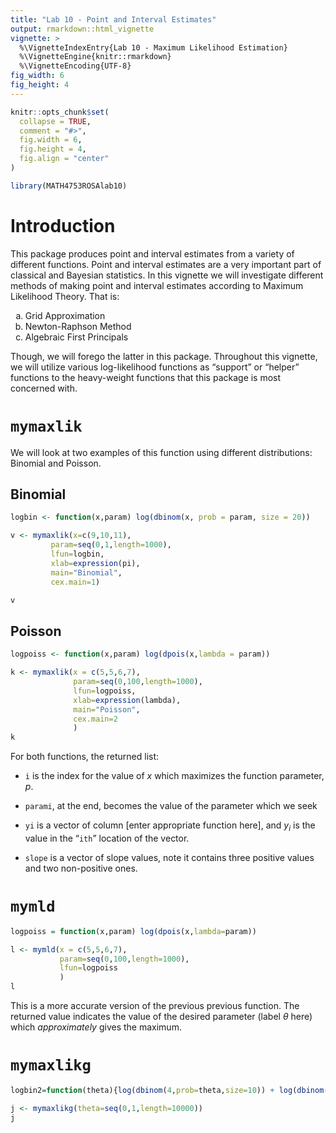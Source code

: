 ```yaml
---
title: "Lab 10 - Point and Interval Estimates"
output: rmarkdown::html_vignette
vignette: >
  %\VignetteIndexEntry{Lab 10 - Maximum Likelihood Estimation}
  %\VignetteEngine{knitr::rmarkdown}
  %\VignetteEncoding{UTF-8}
fig_width: 6 
fig_height: 4
---
```


```r
knitr::opts_chunk$set(
  collapse = TRUE,
  comment = "#>",
  fig.width = 6,
  fig.height = 4,
  fig.align = "center"
)
```

```r
library(MATH4753ROSAlab10)
```

# Introduction

This package produces point and interval estimates from a variety of different functions. Point and interval estimates are a very important part of classical and Bayesian statistics. In this vignette we will investigate different methods of making point and interval estimates according to Maximum Likelihood Theory. That is:

  a. Grid Approximation
  b. Newton-Raphson Method
  c. Algebraic First Principals
  
Though, we will forego the latter in this package. Throughout this vignette, we will utilize various log-likelihood functions as "support" or "helper" functions to the heavy-weight functions that this package is most concerned with.

# `mymaxlik`

We will look at two examples of this function using different distributions: Binomial and Poisson.

## Binomial

```r
logbin <- function(x,param) log(dbinom(x, prob = param, size = 20))

v <- mymaxlik(x=c(9,10,11),
         param=seq(0,1,length=1000),
         lfun=logbin,
         xlab=expression(pi),
         main="Binomial",
         cex.main=1)

v
```

## Poisson

```r
logpoiss <- function(x,param) log(dpois(x,lambda = param))

k <- mymaxlik(x = c(5,5,6,7),
              param=seq(0,100,length=1000),
              lfun=logpoiss,
              xlab=expression(lambda),
              main="Poisson",
              cex.main=2
              )
k
```

For both functions, the returned list:

* `i` is the index for the value of $x$ which maximizes the function parameter, $p$.

* `parami`, at the end, becomes the value of the parameter which we seek

* `yi` is a vector of column [enter appropriate function here], and $y_i$ is the value in the "`ith`" location of the vector.

* `slope` is a vector of slope values, note it contains three positive values and two non-positive ones.

# `mymld`

```r
logpoiss = function(x,param) log(dpois(x,lambda=param)) 

l <- mymld(x = c(5,5,6,7),
           param=seq(0,100,length=1000),
           lfun=logpoiss
           )
l
```

This is a more accurate version of the previous previous function. The returned value indicates the value of the desired parameter (label $\theta$ here) which _approximately_ gives the maximum.

# `mymaxlikg`

```r
logbin2=function(theta){log(dbinom(4,prob=theta,size=10)) + log(dbinom(12,prob=theta,size=20)) + log(dbinom(7, prob = theta, size = 15))}

j <- mymaxlikg(theta=seq(0,1,length=10000))
j
```








